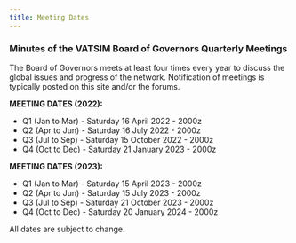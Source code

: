 ```yaml
---
title: Meeting Dates
---
```


### Minutes of the VATSIM Board of Governors Quarterly Meetings

The Board of Governors meets at least four times every year to discuss the global issues and progress of the network.
Notification of meetings is typically posted on this site and/or the forums.


**MEETING DATES (2022):**
* Q1 (Jan to Mar) - Saturday 16 April 2022 - 2000z
* Q2 (Apr to Jun) - Saturday 16 July 2022 - 2000z
* Q3 (Jul to Sep) - Saturday 15 October 2022 - 2000z
* Q4 (Oct to Dec) - Saturday 21 January 2023 - 2000z

**MEETING DATES (2023):**
* Q1 (Jan to Mar) - Saturday 15 April 2023 - 2000z
* Q2 (Apr to Jun) - Saturday 15 July 2023 - 2000z
* Q3 (Jul to Sep) - Saturday 21 October 2023 - 2000z
* Q4 (Oct to Dec) - Saturday 20 January 2024 - 2000z


All dates are subject to change.

